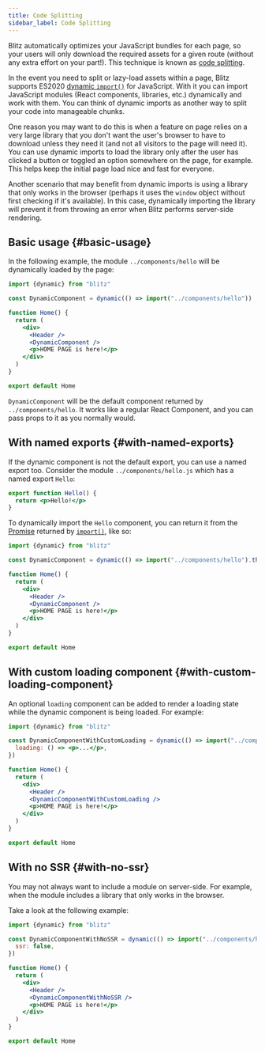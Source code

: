 ```yaml
---
title: Code Splitting
sidebar_label: Code Splitting
---
```


Blitz automatically optimizes your JavaScript bundles for each page, so your users will only download the required assets for a given route (without any extra effort on your part!). This technique is known as [code splitting](https://reactjs.org/docs/code-splitting.html).

In the event you need to split or lazy-load assets within a page, Blitz supports ES2020 [dynamic `import()`](https://github.com/tc39/proposal-dynamic-import) for JavaScript. With it you can import JavaScript modules (React components, libraries, etc.) dynamically and work with them. You can think of dynamic imports as another way to split your code into manageable chunks.

One reason you may want to do this is when a feature on page relies on a very large library that you don't want the user's browser to have to download unless they need it (and not all visitors to the page will need it). You can use dynamic imports to load the library only after the user has clicked a button or toggled an option somewhere on the page, for example. This helps keep the initial page load nice and fast for everyone.

Another scenario that may benefit from dynamic imports is using a library that only works in the browser (perhaps it uses the `window` object without first checking if it's available). In this case, dynamically importing the library will prevent it from throwing an error when Blitz performs server-side rendering.

## Basic usage {#basic-usage}

In the following example, the module `../components/hello` will be dynamically loaded by the page:

```jsx
import {dynamic} from "blitz"

const DynamicComponent = dynamic(() => import("../components/hello"))

function Home() {
  return (
    <div>
      <Header />
      <DynamicComponent />
      <p>HOME PAGE is here!</p>
    </div>
  )
}

export default Home
```

`DynamicComponent` will be the default component returned by `../components/hello`. It works like a regular React Component, and you can pass props to it as you normally would.

## With named exports {#with-named-exports}

If the dynamic component is not the default export, you can use a named export too. Consider the module `../components/hello.js` which has a named export `Hello`:

```jsx
export function Hello() {
  return <p>Hello!</p>
}
```

To dynamically import the `Hello` component, you can return it from the [Promise](https://developer.mozilla.org/en-US/docs/Web/JavaScript/Reference/Global_Objects/Promise) returned by [`import()`](https://github.com/tc39/proposal-dynamic-import#example), like so:

```jsx
import {dynamic} from "blitz"

const DynamicComponent = dynamic(() => import("../components/hello").then((mod) => mod.Hello))

function Home() {
  return (
    <div>
      <Header />
      <DynamicComponent />
      <p>HOME PAGE is here!</p>
    </div>
  )
}

export default Home
```

## With custom loading component {#with-custom-loading-component}

An optional `loading` component can be added to render a loading state while the dynamic component is being loaded. For example:

```jsx
import {dynamic} from "blitz"

const DynamicComponentWithCustomLoading = dynamic(() => import("../components/hello"), {
  loading: () => <p>...</p>,
})

function Home() {
  return (
    <div>
      <Header />
      <DynamicComponentWithCustomLoading />
      <p>HOME PAGE is here!</p>
    </div>
  )
}

export default Home
```

## With no SSR {#with-no-ssr}

You may not always want to include a module on server-side. For example, when the module includes a library that only works in the browser.

Take a look at the following example:

```jsx
import {dynamic} from "blitz"

const DynamicComponentWithNoSSR = dynamic(() => import("../components/hello3"), {
  ssr: false,
})

function Home() {
  return (
    <div>
      <Header />
      <DynamicComponentWithNoSSR />
      <p>HOME PAGE is here!</p>
    </div>
  )
}

export default Home
```
